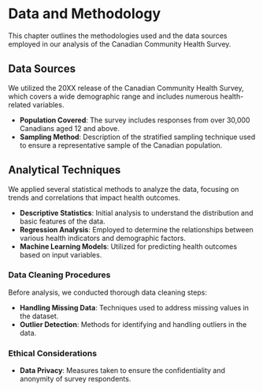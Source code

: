 # Data and Methodology

This chapter outlines the methodologies used and the data sources employed in our analysis of the Canadian Community Health Survey.

## Data Sources

We utilized the 20XX release of the Canadian Community Health Survey, which covers a wide demographic range and includes numerous health-related variables.

- **Population Covered**: The survey includes responses from over 30,000 Canadians aged 12 and above.
- **Sampling Method**: Description of the stratified sampling technique used to ensure a representative sample of the Canadian population.

## Analytical Techniques

We applied several statistical methods to analyze the data, focusing on trends and correlations that impact health outcomes.

- **Descriptive Statistics**: Initial analysis to understand the distribution and basic features of the data.
- **Regression Analysis**: Employed to determine the relationships between various health indicators and demographic factors.
- **Machine Learning Models**: Utilized for predicting health outcomes based on input variables.

### Data Cleaning Procedures {-}

Before analysis, we conducted thorough data cleaning steps:

- **Handling Missing Data**: Techniques used to address missing values in the dataset.
- **Outlier Detection**: Methods for identifying and handling outliers in the data.

### Ethical Considerations {.unnumbered}

- **Data Privacy**: Measures taken to ensure the confidentiality and anonymity of survey respondents.
